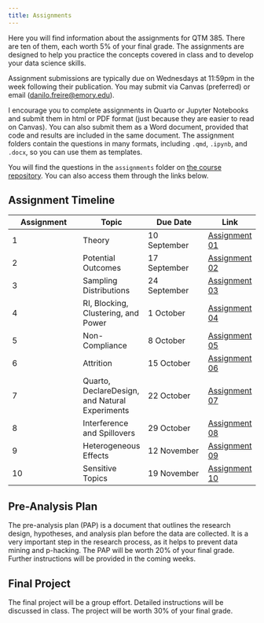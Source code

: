 ```yaml
---
title: Assignments
---
```


Here you will find information about the assignments for QTM 385. There are ten of them, each worth 5% of your final grade. The assignments are designed to help you practice the concepts covered in class and to develop your data science skills.

Assignment submissions are typically due on Wednesdays at 11:59pm in the week following their publication. You may submit via Canvas (preferred) or email (<danilo.freire@emory.edu>).

I encourage you to complete assignments in Quarto or Jupyter Notebooks and submit them in html or PDF format (just because they are easier to read on Canvas). You can also submit them as a Word document, provided that code and results are included in the same document. The assignment folders contain the questions in many formats, including `.qmd`, `.ipynb`, and `.docx`, so you can use them as templates.

You will find the questions in the `assignments` folder on [the course repository](https://github.com/danilofreire/qtm385/tree/main/assignments). You can also access them through the links below.

## Assignment Timeline

| Assignment | Topic | Due Date | Link |
|------------|-------|----------|------|
| 1          | Theory | 10 September | [Assignment 01](https://github.com/danilofreire/qtm385/blob/main/assignments/01-assignment) |
| 2          | Potential Outcomes | 17 September | [Assignment 02](https://github.com/danilofreire/qtm385/blob/main/assignments/02-assignment) |
| 3          | Sampling Distributions | 24 September | [Assignment 03](https://github.com/danilofreire/qtm385/blob/main/assignments/03-assignment) |
| 4          | RI, Blocking, Clustering, and Power | 1 October | [Assignment 04](https://github.com/danilofreire/qtm385/blob/main/assignments/04-assignment) |
| 5          | Non-Compliance | 8 October | [Assignment 05](https://github.com/danilofreire/qtm385/blob/main/assignments/05-assignment) |
| 6          | Attrition | 15 October | [Assignment 06](https://github.com/danilofreire/qtm385/blob/main/assignments/06-assignment) |
| 7          | Quarto, DeclareDesign, and Natural Experiments | 22 October | [Assignment 07](https://github.com/danilofreire/qtm385/blob/main/assignments/07-assignment) |
| 8          | Interference and Spillovers | 29 October | [Assignment 08](https://github.com/danilofreire/qtm385/blob/main/assignments/08-assignment) |
| 9          | Heterogeneous Effects | 12 November | [Assignment 09](https://github.com/danilofreire/qtm385/blob/main/assignments/09-assignment) |
| 10         | Sensitive Topics | 19 November | [Assignment 10](https://github.com/danilofreire/qtm385/blob/main/assignments/10-assignment) |

## Pre-Analysis Plan

The pre-analysis plan (PAP) is a document that outlines the research design, hypotheses, and analysis plan before the data are collected. It is a very important step in the research process, as it helps to prevent data mining and p-hacking. The PAP will be worth 20% of your final grade. Further instructions will be provided in the coming weeks.

## Final Project

The final project will be a group effort. Detailed instructions will be discussed in class. The project will be worth 30% of your final grade.
